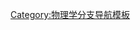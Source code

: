 {{Navbox
|name       = Quantum gravity
|title      = [[量子重力]]
|listclass = hlist

|group1     = 核心概念
|list1      =
* [[AdS/CFT对偶]]
* {{link-en|因果鋪片|Causal patch}}
* {{link-en|重力規範反常|Gravitational anomaly}}
* [[引力子]]
* [[貝肯斯坦上限]]
* [[全像原理]]
* {{link-en|紅外/紫外混合|IR/UV mixing}}
* [[普朗克尺度]]
* [[量子泡沫]]
* {{link-en|跨普朗克問題|Trans-Planckian problem}}
* {{link-en|溫伯格-維騰理論|Weinberg–Witten theorem}}

|group2     = 模型
|list2     =
* [[陳-西蒙斯理論]]
* {{link-en|2+1維拓樸重力|2+1D topological gravity}}
* {{link-en|CGHS模型|CGHS model}}
* {{le|Jackiw-Teitelboim重力|Jackiw–Teitelboim gravity}}
* {{link-en|劉維爾重力|Liouville gravity}}
* {{link-en|RST模型|RST model}}
* [[拓撲量子場論]]

|group3     = [[黑洞]]
|list3      =
* {{link-en|黑洞互補原理|Black hole complementarity}}
* [[黑洞資訊悖論]]
* [[黑洞热力学]]
* {{link-en|布索全像邊界|Bousso's holographic bound}}
* [[引力奇点]]

|group4     = [[彎曲時空中的量子場論]]
|list4      =
* {{le|邦奇-戴維斯真空|Bunch–Davies vacuum}}
* [[霍金輻射]]
* [[半经典引力]]
* [[安魯效應]]

|group5     = 理論方法
|list5      = 
  {{Navbox subgroup
    |group1 = [[弦理論]]
    |list1  =
* [[玻色子弦理論]]
* [[M理论]]
* [[超引力]]
* [[超弦理論]]
    |group2 = {{link-en|正則量子重力|Canonical quantum gravity}}
    |list2  =
* [[迴圈量子重力]]
* [[惠勒-德威特方程式]]
    |group3 = {{link-en|歐幾里德量子重力|Euclidean quantum gravity}}
    |list3  =
* {{link-en|哈妥-霍金態|Hartle&ndash;Hawking state}}
    |group5 = 其它理論
    |list5  =
* {{link-en|因果動力學三角剖分|Causal dynamical triangulation}}
* {{link-en|因果集|Causal sets}}
* [[非交換幾何]]
* [[自旋泡沫]]
* {{link-en|超流體真空理論|Superfluid vacuum theory}}
* [[扭量理论]]
  }}

|group6     = 應用領域
|list6      = 
  {{Navbox subgroup
    |group1 = [[量子宇宙學]]
    |list1 =
* {{link-en|永恆暴脹|Eternal inflation}}
* [[平行宇宙]]
* {{link-en|FRW/CFT對偶|FRW/CFT duality}}
  }}

}}<noinclude>
[[Category:物理学分支导航模板]]
</noinclude>